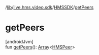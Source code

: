 /[lib](/api-reference/android/v2/home/content)/[live.hms.video.sdk](../index)/[HMSSDK](index)/[getPeers](get-peers)

# getPeers

[androidJvm]\
fun [getPeers](get-peers)(): [Array](https://kotlinlang.org/api/latest/jvm/stdlib/kotlin/-array/index.html)<[HMSPeer](../../live.hms.video.sdk.models/-h-m-s-peer/index)>
